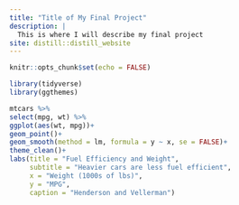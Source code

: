 ```yaml
---
title: "Title of My Final Project"
description: |
  This is where I will describe my final project
site: distill::distill_website
---
```


```r
knitr::opts_chunk$set(echo = FALSE)

library(tidyverse)
library(ggthemes)

```

```r
mtcars %>% 
select(mpg, wt) %>% 
ggplot(aes(wt, mpg))+
geom_point()+
geom_smooth(method = lm, formula = y ~ x, se = FALSE)+
theme_clean()+
labs(title = "Fuel Efficiency and Weight",
     subtitle = "Heavier cars are less fuel efficient",
     x = "Weight (1000s of lbs)",
     y = "MPG",
     caption = "Henderson and Vellerman")

```


